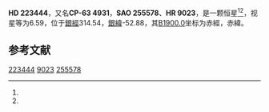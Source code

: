 {{Starbox begin
| name = HD 223444
}}
{{Starbox observe
| epoch = [[J2000.0|J2000.0]]
| constell = {{星座名待查}}<ref name=SIMBAD>{{cite web
 | url=http://simbad.u-strasbg.fr/simbad/sim-id?Ident=HR+9023
 | title=Pulsating variable Star
 | publisher=Centre de Données astronomiques de Strasbourg
 | work=SIMBAD
 | accessdate=2012-07-13
 | archive-date=2016-03-16
 | archive-url=https://web.archive.org/web/20160316090219/http://simbad.u-strasbg.fr/simbad/sim-id?Ident=HR+9023
 | dead-url=no
 }}</ref><ref name=DATA>{{cite web
 | url=http://vizier.u-strasbg.fr/viz-bin/VizieR-5?-out.add=.&-source=5050&-corr=PK=HR&-out.max=9999&HR=9023
 | title=VizieR Detailed Page
 | accessdate=2012-07-13
 | archive-date=2019-02-16
 | archive-url=https://web.archive.org/web/20190216103520/http://vizier.u-strasbg.fr/viz-bin/VizieR-5?-out.add=.&-source=5050&-corr=PK=HR&-out.max=9999&HR=9023
 | dead-url=no
 }}</ref>
| 星官 = 
| ra = {{RA|23|49|44.7}}<ref name=SIMBAD /><ref name=DATA />
| dec = {{DEC|-62|50|22}}<ref name=SIMBAD /><ref name=DATA />
| appmag_v = 6.59<ref name=SIMBAD /><ref name=DATA />
}}
{{Starbox character
| class = K5III<ref name=SIMBAD /><ref name=DATA />
| b-v = 1.48<ref name=SIMBAD /><ref name=DATA />
| u-b = <ref name=SIMBAD /><ref name=DATA />
| r-i = <ref name=SIMBAD /><ref name=DATA />
| variable = 
}}
{{Starbox astrometry
| radial_v = 
| prop_mo_ra = 11
| parallax = 
| p_error = 
}}
{{Starbox catalog
| names =CP-63 4931，[[SAO星表|SAO]] 255578，[[HD星表|HD]] 223444，[[HR星表|HR]] 9023}}
{{Starbox reference |Simbad=HR+9023}}
{{Starbox end}}

'''HD 223444'''，又名'''CP-63 4931'''，'''SAO 255578'''、'''HR 9023'''，是一颗恒星<ref name=SIMBAD /><ref name=DATA />，视星等为6.59，位于[[銀道座標系|銀經]]314.54，[[銀道座標系|銀緯]]-52.88，其[[B1900.0|B1900.0]]坐标为赤經{{RA|23|44|21.9}}，赤緯{{DEC|-63|-52.88|40}}。

== 参考文献 ==
{{reflist}}

{{star-stub}}

[[Category:HD和HDE天體|223444]]
[[Category:HR天體|9023]]
[[Category:SAO天體|255578]]